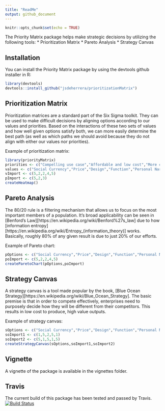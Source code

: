 ```yaml
---
title: "ReadMe"
output: github_document
---
```


```r
knitr::opts_chunk$set(echo = TRUE)
```

The Priority Matrix package helps make strategic decisions by utilizing the following tools:
* Prioritization Matrix
* Pareto Analysis
* Strategy Canvas

## Installation
You can install the Priority Matrix package by using the devtools github installer in R:

```r
library(devtools)
devtools::install_github("jsdeherrera/prioritizationMatrix")
```

## Prioritization Matrix
Prioritization matrices are a standard part of the Six Sigma toolkit.  They can be used to make difficult decisions by aligning options according to our values and priorities.  Based on the interactions of these two sets of values and how well given options satisfy both, we can more easily determine the best path (as well as which paths we should avoid because they do not align with either our values nor priorities).

Example of prioritization matrix:

```r
library(priorityMatrix)
priorities <- c("Compelling use case","Affordable and low cost","More convenient")
values <- c("Social Currency","Price","Design","Function","Personal Narrative")
vImport <- c(5,2,2,4,5)
pImport <- c(5,2,3)
createHeatmap()
```

## Pareto Analysis
The 80/20 rule is a filtering mechanism that allows us to focus on the most important members of a population.  It's broad applicability can be seen in [Benford's Law][https://en.wikipedia.org/wiki/Benford%27s_law] due to how [information entropy][https://en.wikipedia.org/wiki/Entropy_(information_theory)] works.  Basically, roughly 80% of any given result is due to just 20% of our efforts.

Example of Pareto chart:

```r
pOptions <- c("Social Currency","Price","Design","Function","Personal Narrative")
poImport <- c(5,2,2,4,5)
createParetoChart(pOptions,poImport)
```

## Strategy Canvas
A strategy canvas is a tool made popular by the book, [Blue Ocean Strategy][https://en.wikipedia.org/wiki/Blue_Ocean_Strategy].  The basic premise is that in order to compete effectively, enterprises need to purposely decide how they will be different from their competitors.  This results in low cost to produce, high value outputs.

Example of strategy canvas:

```r
sOptions <- c("Social Currency","Price","Design","Function","Personal Narrative")
soImport1 <- c(1,5,2,5,1)
soImport2 <- c(5,1,5,1,5)
createStrategyCanvas(sOptions,soImport1,soImport2)
```

## Vignette
A vignette of the package is available in the vignettes folder.

## Travis
The current build of this package has been tested and passed by Travis.
[![Build Status](https://travis-ci.org/jsdeherrera/prioritizationMatrix.svg?branch=master)](https://travis-ci.org/jsdeherrera/prioritizationMatrix)
